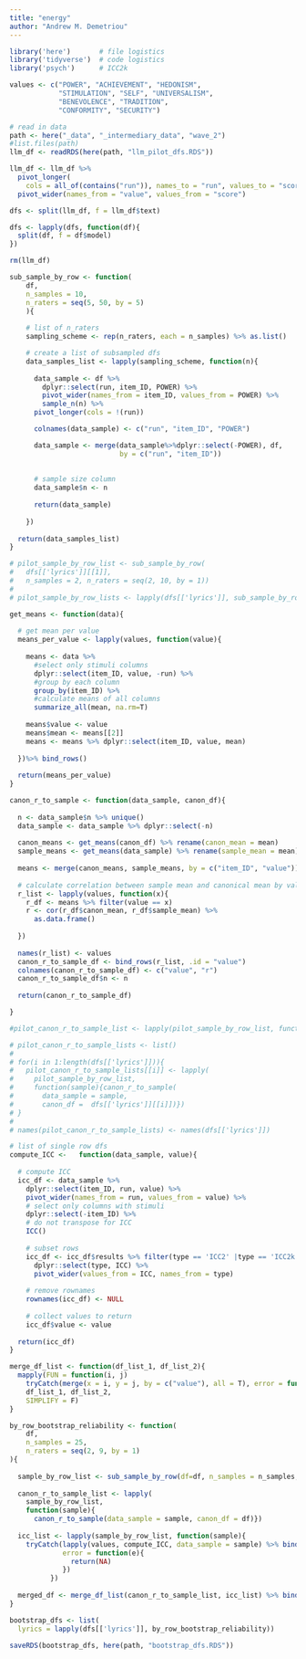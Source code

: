 ```yaml
---
title: "energy"
author: "Andrew M. Demetriou"
---
```


```r
library('here')       # file logistics
library('tidyverse')  # code logistics
library('psych')      # ICC2k

values <- c("POWER", "ACHIEVEMENT", "HEDONISM",  
            "STIMULATION", "SELF", "UNIVERSALISM", 
            "BENEVOLENCE", "TRADITION",  
            "CONFORMITY", "SECURITY")
```

```r
# read in data
path <- here("_data", "_intermediary_data", "wave_2")
#list.files(path)
llm_df <- readRDS(here(path, "llm_pilot_dfs.RDS"))

llm_df <- llm_df %>%
  pivot_longer(
    cols = all_of(contains("run")), names_to = "run", values_to = "score") %>%
  pivot_wider(names_from = "value", values_from = "score")

dfs <- split(llm_df, f = llm_df$text)

dfs <- lapply(dfs, function(df){
  split(df, f = df$model)
})

rm(llm_df)
```

```r
sub_sample_by_row <- function(
    df, 
    n_samples = 10, 
    n_raters = seq(5, 50, by = 5)
    ){
    
    # list of n_raters
    sampling_scheme <- rep(n_raters, each = n_samples) %>% as.list()

    # create a list of subsampled dfs
    data_samples_list <- lapply(sampling_scheme, function(n){
      
      data_sample <- df %>% 
        dplyr::select(run, item_ID, POWER) %>% 
        pivot_wider(names_from = item_ID, values_from = POWER) %>%
        sample_n(n) %>%
      pivot_longer(cols = !(run))

      colnames(data_sample) <- c("run", "item_ID", "POWER")

      data_sample <- merge(data_sample%>%dplyr::select(-POWER), df, 
                           by = c("run", "item_ID"))
    
      
      # sample size column
      data_sample$n <- n
  
      return(data_sample)
      
    })
    
  return(data_samples_list)
}
```

```r
# pilot_sample_by_row_list <- sub_sample_by_row(
#   dfs[['lyrics']][[1]],
#   n_samples = 2, n_raters = seq(2, 10, by = 1))
# 
# pilot_sample_by_row_lists <- lapply(dfs[['lyrics']], sub_sample_by_row, n_samples = 2, n_raters = seq(2, 10, by = 1))
```

```r
get_means <- function(data){
    
  # get mean per value
  means_per_value <- lapply(values, function(value){
    
    means <- data %>%
      #select only stimuli columns
      dplyr::select(item_ID, value, -run) %>%
      #group by each column
      group_by(item_ID) %>%
      #calculate means of all columns
      summarize_all(mean, na.rm=T)
    
    means$value <- value
    means$mean <- means[[2]]
    means <- means %>% dplyr::select(item_ID, value, mean)
    
  })%>% bind_rows()
  
  return(means_per_value)
}
```

```r
canon_r_to_sample <- function(data_sample, canon_df){
  
  n <- data_sample$n %>% unique()
  data_sample <- data_sample %>% dplyr::select(-n)
  
  canon_means <- get_means(canon_df) %>% rename(canon_mean = mean)
  sample_means <- get_means(data_sample) %>% rename(sample_mean = mean)
  
  means <- merge(canon_means, sample_means, by = c("item_ID", "value"))
  
  # calculate correlation between sample mean and canonical mean by value
  r_list <- lapply(values, function(x){
    r_df <- means %>% filter(value == x)
    r <- cor(r_df$canon_mean, r_df$sample_mean) %>%
      as.data.frame()
    
  }) 
  
  names(r_list) <- values
  canon_r_to_sample_df <- bind_rows(r_list, .id = "value")
  colnames(canon_r_to_sample_df) <- c("value", "r")
  canon_r_to_sample_df$n <- n
  
  return(canon_r_to_sample_df)

}  
```

```r
#pilot_canon_r_to_sample_list <- lapply(pilot_sample_by_row_list, function(sample){canon_r_to_sample(data_sample = sample, canon_df =  dfs[['lyrics']][[1]])})

# pilot_canon_r_to_sample_lists <- list()
# 
# for(i in 1:length(dfs[['lyrics']])){
#   pilot_canon_r_to_sample_lists[[i]] <- lapply(
#     pilot_sample_by_row_list, 
#     function(sample){canon_r_to_sample(
#       data_sample = sample, 
#       canon_df =  dfs[['lyrics']][[i]])})
# }
# 
# names(pilot_canon_r_to_sample_lists) <- names(dfs[['lyrics']])
```

```r
# list of single row dfs
compute_ICC <-   function(data_sample, value){ 
  
  # compute ICC
  icc_df <- data_sample %>%
    dplyr::select(item_ID, run, value) %>%
    pivot_wider(names_from = run, values_from = value) %>%
    # select only columns with stimuli
    dplyr::select(-item_ID) %>%
    # do not transpose for ICC
    ICC() 
  
    # subset rows
    icc_df <- icc_df$results %>% filter(type == 'ICC2' |type == 'ICC2k') %>%
      dplyr::select(type, ICC) %>%
      pivot_wider(values_from = ICC, names_from = type)
  
    # remove rownames
    rownames(icc_df) <- NULL
  
    # collect values to return
    icc_df$value <- value
  
  return(icc_df)
}  
```

```r
merge_df_list <- function(df_list_1, df_list_2){
  mapply(FUN = function(i, j)
    tryCatch(merge(x = i, y = j, by = c("value"), all = T), error = function(e){return(NA)}), 
    df_list_1, df_list_2, 
    SIMPLIFY = F)
}
```

```r
by_row_bootstrap_reliability <- function(
    df, 
    n_samples = 25, 
    n_raters = seq(2, 9, by = 1)
){
  
  sample_by_row_list <- sub_sample_by_row(df=df, n_samples = n_samples, n_raters = n_raters)
  
  canon_r_to_sample_list <- lapply(
    sample_by_row_list, 
    function(sample){
      canon_r_to_sample(data_sample = sample, canon_df = df)})
  
  icc_list <- lapply(sample_by_row_list, function(sample){
    tryCatch(lapply(values, compute_ICC, data_sample = sample) %>% bind_rows(), 
             error = function(e){
               return(NA)
             })
          })
  
  merged_df <- merge_df_list(canon_r_to_sample_list, icc_list) %>% bind_rows()
}
```

```r
bootstrap_dfs <- list(
  lyrics = lapply(dfs[['lyrics']], by_row_bootstrap_reliability))

saveRDS(bootstrap_dfs, here(path, "bootstrap_dfs.RDS"))
```

